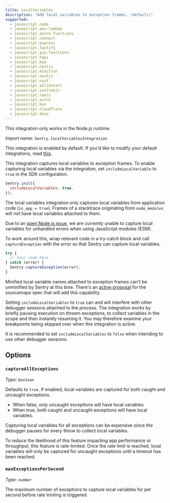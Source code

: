 ```yaml
---
title: LocalVariables
description: "Add local variables to exception frames. (default)"
supported:
  - javascript.node
  - javascript.aws-lambda
  - javascript.azure-functions
  - javascript.connect
  - javascript.express
  - javascript.fastify
  - javascript.gcp-functions
  - javascript.hapi
  - javascript.koa
  - javascript.nestjs
  - javascript.electron
  - javascript.nextjs
  - javascript.nuxt
  - javascript.solidstart
  - javascript.sveltekit
  - javascript.remix
  - javascript.astro
  - javascript.bun
  - javascript.cloudflare
  - javascript.deno
---
```


<Alert level="info">

This integration only works in the Node.js runtime.

</Alert>

_Import name: `Sentry.localVariablesIntegration`_

This integration is enabled by default. If you'd like to modify your default integrations, read [this](./../#modifying-default-integrations).

This integration captures local variables to exception frames. To enable capturing local variables via the integration, set `includeLocalVariable` to `true` in the SDK configuration.

```JavaScript
Sentry.init({
  includeLocalVariables: true,
});
```

The local variables integration only captures local variables from application code (`in_app = true`). Frames of a stacktrace originating from `node_modules` will not have local variables attached to them.

<Alert level="warning" title="Issues with ESM">

Due to an [open Node.js issue](https://github.com/nodejs/node/issues/38439), we are currently unable to capture local variables for unhandled errors when using JavaScript modules (ESM).

To work around this, wrap relevant code in a try-catch block and call `captureException` with the error so that Sentry can capture local variables.

```javascript
try {
  // Your code here
} catch (error) {
  Sentry.captureException(error);
}
```

</Alert>

<Alert level="warning" title="Minified Variables">

Minified local variable names attached to exception frames can't be unminified by Sentry at this time. There's an [active proposal](https://github.com/tc39/source-map/blob/main/proposals/scopes.md) for the sourcemaps spec that will add this capability.

</Alert>

<Alert level="warning" title="Incompatibility with Debuggers">

Setting `includeLocalVariables` to `true` can and will interfere with other debugger sessions attached to the process.
The integration works by briefly pausing execution on thrown exceptions, to collect variables in the scope and then instantly resuming it.
You may therefore examine your breakpoints being skipped over when this integration is active.

It is recommended to set `includeLocalVariables` to `false` when intending to use other debugger sessions.

</Alert>

## Options

### `captureAllExceptions`

_Type: `boolean`_

Defaults to `true`. If enabled, local variables are captured for both caught and uncaught exceptions.

- When false, only uncaught exceptions will have local variables
- When true, both caught and uncaught exceptions will have local variables.

Capturing local variables for all exceptions can be expensive since the debugger pauses for every throw to collect
local variables.

To reduce the likelihood of this feature impacting app performance or throughput, this feature is rate-limited.
Once the rate limit is reached, local variables will only be captured for uncaught exceptions until a timeout has
been reached.

### `maxExceptionsPerSecond`

_Type: `number`_

The maximum number of exceptions to capture local variables for per second before rate limiting is triggered.
